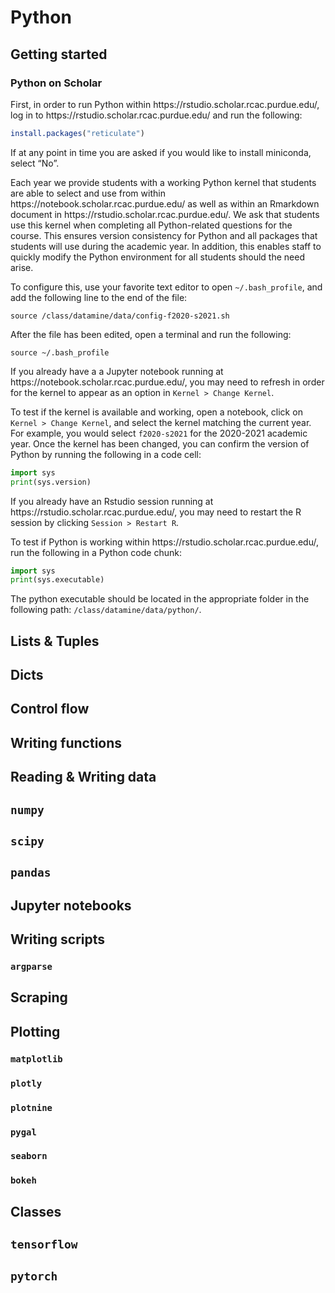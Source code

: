 # Python {#python}

## Getting started {#getting-started-with-python}

### Python on Scholar {#python-on-scholar}

First, in order to run Python within https://rstudio.scholar.rcac.purdue.edu/, log in to https://rstudio.scholar.rcac.purdue.edu/ and run the following:

```r
install.packages("reticulate")
```

If at any point in time you are asked if you would like to install miniconda, select "No".

Each year we provide students with a working Python kernel that students are able to select and use from within https://notebook.scholar.rcac.purdue.edu/ as well as within an Rmarkdown document in https://rstudio.scholar.rcac.purdue.edu/. We ask that students use this kernel when completing all Python-related questions for the course. This ensures version consistency for Python and all packages that students will use during the academic year. In addition, this enables staff to quickly modify the Python environment for all students should the need arise.

To configure this, use your favorite text editor to open `~/.bash_profile`, and add the following line to the end of the file:

`source /class/datamine/data/config-f2020-s2021.sh`

After the file has been edited, open a terminal and run the following:

`source ~/.bash_profile`

If you already have a a Jupyter notebook running at https://notebook.scholar.rcac.purdue.edu/, you may need to refresh in order for the kernel to appear as an option in `Kernel > Change Kernel`.

To test if the kernel is available and working, open a notebook, click on `Kernel > Change Kernel`, and select the kernel matching the current year. For example, you would select `f2020-s2021` for the 2020-2021 academic year. Once the kernel has been changed, you can confirm the version of Python by running the following in a code cell:

```python
import sys
print(sys.version)
```

If you already have an Rstudio session running at https://rstudio.scholar.rcac.purdue.edu/, you may need to restart the R session by clicking `Session > Restart R`. 

To test if Python is working within https://rstudio.scholar.rcac.purdue.edu/, run the following in a Python code chunk:

```python
import sys
print(sys.executable)
```

The python executable should be located in the appropriate folder in the following path: `/class/datamine/data/python/`.

## Lists & Tuples {#p-lists-and-tuples}

## Dicts {#p-dicts}

## Control flow {#p-control-flow}

## Writing functions {#p-writing-functions}

## Reading & Writing data {#p-reading-and-writing-data}

## `numpy` {#p-numpy}

## `scipy` {#p-scipy}

## `pandas` {#p-pandas}

## Jupyter notebooks {#p-jupyter-notebooks}

## Writing scripts {#p-writing-scripts}

### `argparse` {#p-argparse}

## Scraping {#p-scraping}

## Plotting {#p-plotting}

### `matplotlib` {#p-matplotlib}

### `plotly` {#p-plotly}

### `plotnine` {#p-plotnine}

### `pygal` {#p-pygal}

### `seaborn` {#p-seaborn}

### `bokeh` {#p-bokeh}

## Classes {#p-classes}

## `tensorflow`

## `pytorch`
